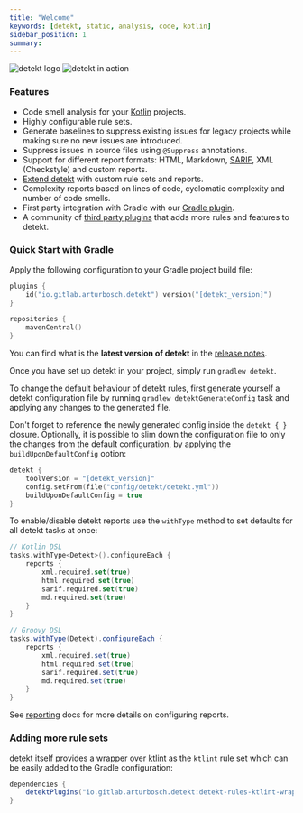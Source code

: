 ```yaml
---
title: "Welcome"
keywords: [detekt, static, analysis, code, kotlin]
sidebar_position: 1
summary:
---
```


![detekt logo](/img/logo.svg "detekt logo")
![detekt in action](/img/tutorial/detekt_in_action.png "detekt in action")

### Features

- Code smell analysis for your [Kotlin](https://kotlinlang.org/) projects.
- Highly configurable rule sets.
- Generate baselines to suppress existing issues for legacy projects while making sure no new issues are introduced.
- Suppress issues in source files using `@Suppress` annotations.
- Support for different report formats: HTML, Markdown, [SARIF](https://sarifweb.azurewebsites.net/), XML (Checkstyle) and custom reports.
- [Extend detekt](introduction/extensions.md) with custom rule sets and reports.
- Complexity reports based on lines of code, cyclomatic complexity and number of code smells.
- First party integration with Gradle with our [Gradle plugin](gettingstarted/gradle.mdx).
- A community of [third party plugins](https://github.com/topics/detekt-plugin) that adds more rules and features to detekt.

### Quick Start with Gradle

Apply the following configuration to your Gradle project build file:

```kotlin
plugins {
    id("io.gitlab.arturbosch.detekt") version("[detekt_version]")
}

repositories {
    mavenCentral()
}
```

You can find what is the **latest version of detekt** in the [release notes](/changelog).

Once you have set up detekt in your project, simply run `gradlew detekt`.

To change the default behaviour of detekt rules, first generate yourself a detekt configuration file by running
`gradlew detektGenerateConfig` task and applying any changes to the generated file.

Don't forget to reference the newly generated config inside the `detekt { }` closure. Optionally, it is possible to
slim down the configuration file to only the changes from the default configuration, by applying the
`buildUponDefaultConfig` option:

```kotlin
detekt {
    toolVersion = "[detekt_version]"
    config.setFrom(file("config/detekt/detekt.yml"))
    buildUponDefaultConfig = true
}
```

To enable/disable detekt reports use the `withType` method to set defaults for all detekt tasks at once:

```kotlin
// Kotlin DSL
tasks.withType<Detekt>().configureEach {
    reports {
        xml.required.set(true)
        html.required.set(true)
        sarif.required.set(true)
        md.required.set(true)
    }
}
```

```groovy
// Groovy DSL
tasks.withType(Detekt).configureEach {
    reports {
        xml.required.set(true)
        html.required.set(true)
        sarif.required.set(true)
        md.required.set(true)
    }
}
```

See [reporting](introduction/reporting.md) docs for more details on configuring reports.

### Adding more rule sets

detekt itself provides a wrapper over [ktlint](https://github.com/pinterest/ktlint) as the `ktlint` rule set
which can be easily added to the Gradle configuration:

```gradle
dependencies {
    detektPlugins("io.gitlab.arturbosch.detekt:detekt-rules-ktlint-wrapper:[detekt_version]")
}
```
